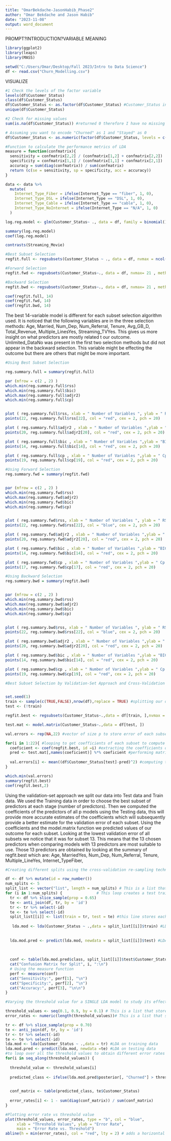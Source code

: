 ```yaml
---
title: "OmarBekdache-JasonHabib_Phase2"
author: "Omar Bekdache and Jason Habib"
date: "2023-11-08"
output: word_document
---
```

PROMPT?INTRODUCTION?VARIABLE MEANING
```r
library(ggplot2)
library(leaps)
library(MASS) 

setwd("C:/Users/Omar/Desktop/Fall 2023/Intro to Data Science")
df <- read.csv("Churn_Modelling.csv")
```

VISUALIZE

```r
#1 Check the levels of the factor variable
levels(df$Customer_Status)
class(df$Customer_Status)
df$Customer_Status <- as.factor(df$Customer_Status) #Customer_Status in now a factor
unique(df$Customer_Status)

#2 Check for missing values
sum(is.na(df$Customer_Status)) #returned 0 therefore I have no missing values in my column

# Assuming you want to encode "Churned" as 1 and "Stayed" as 0
df$Customer_Status <- as.numeric(factor(df$Customer_Status, levels = c("Stayed", "Churned"), labels = c(0, 1)))

#Function to calculate the performance metrics of LDA
measure = function(confmatrix){
  sensitivity = confmatrix[2,2] / (confmatrix[1,2] + confmatrix[2,2])
  specificity = confmatrix[1,1] / (confmatrix[1,1] + confmatrix[2,1])
  accuracy = sum(diag(confmatrix)) / sum(confmatrix)
  return (c(se = sensitivity, sp = specificity, acc = accuracy))
}

data <- data %>%
  mutate(
    Internet_Type_Fiber = ifelse(Internet_Type == "fiber", 1, 0),
    Internet_Type_DSL = ifelse(Internet_Type == "DSL", 1, 0),
    Internet_Type_Cable = ifelse(Internet_Type == "cable", 1, 0),
    Internet_Type_NoInternet = ifelse(Internet_Type == "N/A", 1, 0)
  )

```


```r

log.reg.model <- glm(Customer_Status~ ., data = df, family = binomial())

summary(log.reg.model)
coef(log.reg.model)

contrasts(Streaming_Movie)

```


```r
#Best Subset Selection
regfit.full <- regsubsets(Customer_Status ~ ., data = df, nvmax = ncol(df)-1)

#Forward Selection
regfit.fwd <- regsubsets(Customer_Status~., data = df, nvmax= 21 , method = "forward")

#Backward Selection
regfit.bwd <- regsubsets(Customer_Status~., data = df, nvmax= 21 , method = "backward")
```
```r
coef(regfit.full, 14)
coef(regfit.fwd, 14)
coef(regfit.bwd, 14)
```
The best 14-variable model is different for each subset selection algorithm used. It is noticed that the following variables are in the three selection methods: Age, Married, Num_Dep, Num_Referral, Tenure, Avg_GB_D, Total_Revenue, Multiple_LinesYes, Streaming_TVYes. This gives us more insight on what predictors are mostly related t our outcome. Unlimited_DataNo was present in the first two selection methods but did not appear in the backward selection. This variable might be effecting the outcome but there are others that might be more important. 

```r
#Using Best Subset Selection

reg.summary.full = summary(regfit.full)

par (mfrow = c(2 , 2) )
which.min(reg.summary.full$rss)
which.min(reg.summary.full$bic)
which.max(reg.summary.full$adjr2)
which.min(reg.summary.full$cp)


plot ( reg.summary.full$rss, xlab = " Number of Variables ", ylab = " RSS ", type = "l")
points(22, reg.summary.full$rss[22], col = "red", cex = 2, pch = 20)

plot ( reg.summary.full$adjr2 , xlab = " Number of Variables ",ylab = " Adjusted RSq ", type = "l")
points(20, reg.summary.full$adjr2[20], col = "red", cex = 2, pch = 20)

plot ( reg.summary.full$bic , xlab = " Number of Variables ",ylab = "BIC", type = "l")
points(14, reg.summary.full$bic[14], col = "red", cex = 2, pch = 20)

plot ( reg.summary.full$cp , xlab = " Number of Variables ",ylab = " Cp ", type = "l")
points(19, reg.summary.full$cp[19], col = "red", cex = 2, pch = 20)

```

```r
#Using Forward Selection
reg.summary.fwd = summary(regfit.fwd)


par (mfrow = c(2 , 2) )
which.min(reg.summary.fwd$rss)
which.max(reg.summary.fwd$adjr2)
which.min(reg.summary.fwd$bic)
which.min(reg.summary.fwd$cp)


plot ( reg.summary.fwd$rss, xlab = " Number of Variables ", ylab = " RSS ", type = "l")
points(22, reg.summary.fwd$rss[22], col = "blue", cex = 2, pch = 20)

plot ( reg.summary.fwd$adjr2 , xlab = " Number of Variables ",ylab = " Adjusted RSq ", type = "l")
points(20, reg.summary.fwd$adjr2[20], col = "red", cex = 2, pch = 20)

plot ( reg.summary.fwd$bic , xlab = " Number of Variables ",ylab = "BIC", type = "l")
points(14, reg.summary.fwd$bic[14], col = "red", cex = 2, pch = 20)

plot ( reg.summary.fwd$cp , xlab = " Number of Variables ",ylab = " Cp ", type = "l")
points(17, reg.summary.fwd$cp[17], col = "red", cex = 2, pch = 20)

```


```r
#Using Backward Selection
reg.summary.bwd = summary(regfit.bwd)


par (mfrow = c(2 , 2) )
which.min(reg.summary.bwd$rss)
which.max(reg.summary.bwd$adjr2)
which.min(reg.summary.bwd$bic)
which.min(reg.summary.bwd$cp)


plot ( reg.summary.bwd$rss, xlab = " Number of Variables ", ylab = " RSS ", type = "l")
points(22, reg.summary.bwd$rss[22], col = "blue", cex = 2, pch = 20)

plot ( reg.summary.bwd$adjr2 , xlab = " Number of Variables ",ylab = " Adjusted RSq ", type = "l")
points(20, reg.summary.bwd$adjr2[20], col = "red", cex = 2, pch = 20)

plot ( reg.summary.bwd$bic , xlab = " Number of Variables ",ylab = "BIC", type = "l")
points(14, reg.summary.bwd$bic[14], col = "red", cex = 2, pch = 20)

plot ( reg.summary.bwd$cp , xlab = " Number of Variables ",ylab = " Cp ", type = "l")
points(19, reg.summary.bwd$cp[19], col = "red", cex = 2, pch = 20)

```


```r

#Best Subset Selection by Validation-Set Approach and Cross-Validation


set.seed(1)
train <- sample(c(TRUE,FALSE),nrow(df),replace = TRUE) #splitting our data into two parts, testing data and training data. 
test <- (!train)

regfit.best <- regsubsets(Customer_Status~.,data = df[train, ],nvmax = 21) 

test.mat <- model.matrix(Customer_Status~.,data = df[test, ])

val.errors <- rep(NA,22) #vector of size p to store error of each subset

for(i in 1:22){ #looping to get coefficients of each subset to compute the error and store in val.errors
  coeficient <- coef(regfit.best, id =i) #extracting the coefficients of each subset 
  pred <- test.mat[,names(coeficient)] %*% coeficient #performing matrix multiplication on the coefficients to get the predicted value of our outcome
  
  val.errors[i] <- mean((df$Customer_Status[test]-pred)^2) #computing the mean squared error
}

which.min(val.errors)
summary(regfit.best)
coef(regfit.best,2)
```
Using the validation-set approach we split our data into Test data and Train data. We used the Training data in order to choose the best subset of predictors at each stage (number of predictors). Then we computed the coefficients of the predictors of all p models using the Testing data, this will provide more accurate estimates of the coefficients which will subsequently provide a better estimate for the validation error of each subset. Using the coefficients and the model.matrix function we predicted values of our outcome for each subset. Looking at the lowest validation error of all subsets we notice that it was for subset 13. This means that the 13 chosen predictors when comparing models with 13 predictors are most suitable to use. Those 13 predictors are obtained by looking at the summary of regfit.best which are: Age, MarriedYes, Num_Dep, Num_Referral, Tenure, Multiple_LineYes, Internet_TypeFiber, 


```r

#Creating different splits using the cross-validation re-sampling technique 

df <- df %>% mutate(id = row_number())
num_splits <- 5
split_list <- vector("list", length = num_splits) # This is a list that stores the splits
for (i in 1:num_splits) {               # This loop creates a test train split and places each one in the split_list vector
  tr <- df %>% slice_sample(prop = 0.65)
  te <- anti_join(df, tr, by = 'id')
  tr <- tr %>% select(-id)
  te <- te %>% select(-id)
  split_list[[i]] <- list(train = tr, test = te) #this line stores each train test split as a list inside vector split_list
 
   lda.mod <- lda(Customer_Status ~ .,data = split_list[[i]]$train) #LDA on training data
   
   
  lda.mod.pred <- predict(lda.mod, newdata = split_list[[i]]$test) #LDA on testing data
  
  
  
  conf <- table(lda.mod.pred$class, split_list[[i]]$test$Customer_Status) #Generating a confusion matrix
  cat("Confusion Matrix for Split", i, ":\n")
  # Using the measure function
  perf <- measure(conf)
  cat("Sensitivity:", perf[1], "\n")
  cat("Specificity:", perf[2], "\n")
  cat("Accuracy:", perf[3], "\n\n")
}


```



```r
#Varying the threshold value for a SINGLE LDA model to study its effect on the error rate

threshold_values <- seq(0.1, 0.9, by = 0.1) # This is a list that stores the threshold values
error_rates <- numeric(length(threshold_values))# This is a list that stores the error rates

tr <- df %>% slice_sample(prop = 0.70)
te <- anti_join(df, tr, by = 'id')
tr <- tr %>% select(-id)
te <- te %>% select(-id)
lda.mod <- lda(Customer_Status ~ .,data = tr) #LDA on training data
lda.mod.pred <- predict(lda.mod, newdata =te) #LDA on testing data
#to loop over all the threshold values to obtain different error rates
for(i in seq_along(threshold_values)) {
  
  threshold_value <- threshold_values[i]
  
  predicted_class <- ifelse(lda.mod.pred$posterior[, "Churned"] > threshold_value , "Churned", "Stayed")

  
  conf_matrix <- table(predicted_class, te$Customer_Status)
  
  error_rates[i] <- 1 - sum(diag(conf_matrix)) / sum(conf_matrix)
}

#Plotting error rate vs threshold value
plot(threshold_values, error_rates, type = "b", col = "blue",
     xlab = "Threshold Values", ylab = "Error Rate",
     main = "Error Rate vs. Threshold")
abline(h = min(error_rates), col = "red", lty = 2) # adds a horizontal line at the minimum error rate

```








